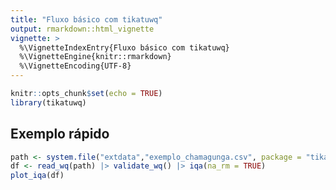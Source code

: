 ```yaml
---
title: "Fluxo básico com tikatuwq"
output: rmarkdown::html_vignette
vignette: >
  %\VignetteIndexEntry{Fluxo básico com tikatuwq}
  %\VignetteEngine{knitr::rmarkdown}
  %\VignetteEncoding{UTF-8}
---
```


```r
knitr::opts_chunk$set(echo = TRUE)
library(tikatuwq)
```

## Exemplo rápido
```r
path <- system.file("extdata","exemplo_chamagunga.csv", package = "tikatuwq")
df <- read_wq(path) |> validate_wq() |> iqa(na_rm = TRUE)
plot_iqa(df)
```
